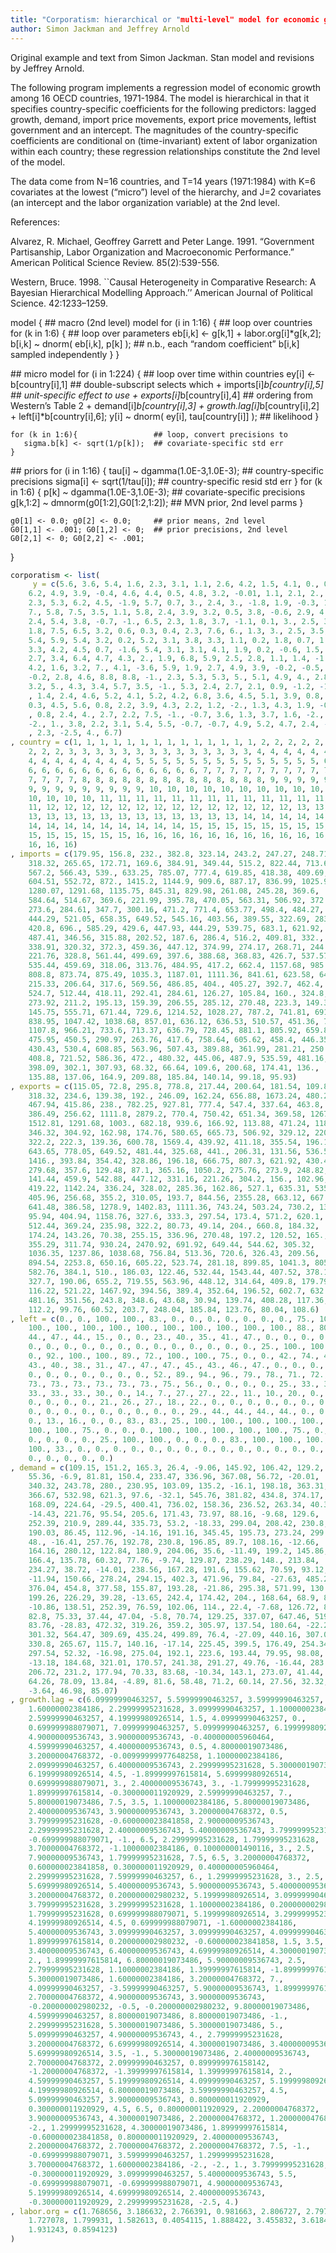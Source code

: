 ```yaml
---
title: "Corporatism: hierarchical or "multi-level" model for economic growth in 16 OECD countries"
author: Simon Jackman and Jeffrey Arnold
---
```


Original example and text from Simon Jackman. Stan model and revisions by Jeffrey Arnold.


The following program implements a regression model of economic growth among 16 OECD countries, 1971-1984.  The model is hierarchical in that it specifies country-specific coefficients for the following predictors: lagged growth, demand, import price movements, export price movements, leftist government and an intercept.  The magnitudes of the country-specific coefficients are conditional on (time-invariant) extent of labor organization within each country; these regression relationships constitute the 2nd level of the model.

The data come from N=16 countries, and T=14 years (1971:1984) with K=6 covariates at the lowest ("micro") level of the hierarchy, and J=2 covariates (an intercept and the labor organization variable) at the 2nd level.


References:

Alvarez, R. Michael, Geoffrey Garrett and Peter Lange. 1991. "Government Partisanship, Labor Organization and Macroeconomic Performance." American Political Science Review. 85(2):539-556.

Western, Bruce. 1998. ``Causal Heterogeneity in Comparative Research: A Bayesian Hierarchical Modelling Approach.'' American Journal of Political Science. 42:1233--1259.

model {
	## macro (2nd level) model
	for (i in 1:16) {             ## loop over countries
		for (k in 1:6) {            ## loop over parameters
			eb[i,k] <- g[k,1] + labor.org[i]*g[k,2];
			b[i,k] ~ dnorm( eb[i,k], p[k] );
			## n.b., each "random coefficient" b[i,k] sampled independently
		}
	}

  ## micro model
	for (i in 1:224) {       ## loop over time within countries
		ey[i] <-  b[country[i],1]         ## double-subscript selects which
	      + imports[i]*b[country[i],5]  ## unit-specific effect to use
        + exports[i]*b[country[i],4]  ## ordering from Western's Table 2
        + demand[i]*b[country[i],3]
        + growth.lag[i]*b[country[i],2]
        + left[i]*b[country[i],6];
		y[i] ~ dnorm( ey[i], tau[country[i]] );  ## likelihood
	}

	for (k in 1:6){                 ## loop, convert precisions to
	   sigma.b[k] <- sqrt(1/p[k]);  ## covariate-specific std err
	}

  ## priors
	for (i in 1:16) {
		tau[i] ~ dgamma(1.0E-3,1.0E-3);    ## country-specific precisions
		sigma[i] <- sqrt(1/tau[i]);        ## country-specific resid std err
	}
	for (k in 1:6) {
		p[k] ~  dgamma(1.0E-3,1.0E-3);     ## covariate-specific precisions
		g[k,1:2] ~ dmnorm(g0[1:2],G0[1:2,1:2]); ## MVN prior, 2nd level parms
	}


	g0[1] <- 0.0; g0[2] <- 0.0;     ## prior means, 2nd level
	G0[1,1] <- .001; G0[1,2] <- 0;  ## prior precisions, 2nd level
	G0[2,1] <- 0; G0[2,2] <- .001;

}

```r
corporatism <- list(
     y = c(5.6, 3.6, 5.4, 1.6, 2.3, 3.1, 1.1, 2.6, 4.2, 1.5, 4.1, 0., 0.7, 7.1, 5.1,
	6.2, 4.9, 3.9, -0.4, 4.6, 4.4, 0.5, 4.8, 3.2, -0.01, 1.1, 2.1, 2.,
	2.3, 5.3, 6.2, 4.5, -1.9, 5.7, 0.7, 3., 2.4, 3., -1.8, 1.9, -0.3, 1.7,
	7., 5.8, 7.5, 3.5, 1.1, 5.8, 2.4, 3.9, 3.2, 0.5, 3.8, -0.6, 2.9, 4.8,
	2.4, 5.4, 3.8, -0.7, -1., 6.5, 2.3, 1.8, 3.7, -1.1, 0.1, 3., 2.5, 3.5,
	1.8, 7.5, 6.5, 3.2, 0.6, 0.3, 0.4, 2.3, 7.6, 6., 1.3, 3., 2.5, 3.5,
	5.4, 5.9, 5.4, 3.2, 0.2, 5.2, 3.1, 3.8, 3.3, 1.1, 0.2, 1.8, 0.7, 1.5,
	3.3, 4.2, 4.5, 0.7, -1.6, 5.4, 3.1, 3.1, 4.1, 1.9, 0.2, -0.6, 1.5,
	2.7, 3.4, 6.4, 4.7, 4.3, 2., 1.9, 6.8, 5.9, 2.5, 2.8, 1.1, 1.4, -1.9,
	4.2, 1.6, 3.2, 7., 4.1, -3.6, 5.9, 1.9, 2.7, 4.9, 3.9, -0.2, -0.5,
	-0.2, 2.8, 4.6, 8.8, 8.8, -1., 2.3, 5.3, 5.3, 5., 5.1, 4.9, 4., 2.8,
	3.2, 5., 4.3, 3.4, 5.7, 3.5, -1., 5.3, 2.4, 2.7, 2.1, 0.9, -1.2, -1.4
	, 1.4, 2.4, 4.6, 5.2, 4.1, 5.2, 4.2, 6.8, 3.6, 4.5, 5.1, 3.9, 0.8,
	0.3, 4.5, 5.6, 0.8, 2.2, 3.9, 4.3, 2.2, 1.2, -2., 1.3, 4.3, 1.9, -0.6
	, 0.8, 2.4, 4., 2.7, 2.2, 7.5, -1., -0.7, 3.6, 1.3, 3.7, 1.6, -2.,
	-2., 1., 3.8, 2.2, 3.1, 5.4, 5.5, -0.7, -0.7, 4.9, 5.2, 4.7, 2.4, -0.3
	, 2.3, -2.5, 4., 6.7)
, country = c(1, 1, 1, 1, 1, 1, 1, 1, 1, 1, 1, 1, 1, 1, 2, 2, 2, 2, 2, 2, 2, 2, 2, 2, 
	2, 2, 2, 3, 3, 3, 3, 3, 3, 3, 3, 3, 3, 3, 3, 3, 3, 4, 4, 4, 4, 4, 4,
	4, 4, 4, 4, 4, 4, 4, 4, 5, 5, 5, 5, 5, 5, 5, 5, 5, 5, 5, 5, 5, 5, 6,
	6, 6, 6, 6, 6, 6, 6, 6, 6, 6, 6, 6, 6, 7, 7, 7, 7, 7, 7, 7, 7, 7, 7,
	7, 7, 7, 7, 8, 8, 8, 8, 8, 8, 8, 8, 8, 8, 8, 8, 8, 8, 9, 9, 9, 9, 9,
	9, 9, 9, 9, 9, 9, 9, 9, 9, 10, 10, 10, 10, 10, 10, 10, 10, 10, 10,
	10, 10, 10, 10, 11, 11, 11, 11, 11, 11, 11, 11, 11, 11, 11, 11, 11,
	11, 12, 12, 12, 12, 12, 12, 12, 12, 12, 12, 12, 12, 12, 12, 13, 13,
	13, 13, 13, 13, 13, 13, 13, 13, 13, 13, 13, 13, 14, 14, 14, 14, 14,
	14, 14, 14, 14, 14, 14, 14, 14, 14, 15, 15, 15, 15, 15, 15, 15, 15,
	15, 15, 15, 15, 15, 15, 16, 16, 16, 16, 16, 16, 16, 16, 16, 16, 16,
	16, 16, 16)
, imports = c(179.95, 156.8, 232., 382.8, 323.14, 243.2, 247.27, 248.71, 300.05, 364.32,
	318.32, 265.65, 172.71, 169.6, 384.91, 349.44, 515.2, 822.44, 713.69,
	567.2, 566.43, 539., 633.25, 785.07, 777.4, 619.85, 418.38, 409.69,
	604.51, 552.72, 872., 1415.2, 1144.9, 909.6, 887.17, 836.99, 1025.95,
	1280.07, 1291.68, 1135.75, 845.31, 829.98, 261.08, 245.28, 369.6,
	584.64, 514.67, 369.6, 221.99, 395.78, 470.05, 563.31, 506.92, 372.68,
	273.6, 284.61, 347.7, 300.16, 471.2, 771.4, 653.77, 498.4, 484.27,
	444.29, 521.05, 658.35, 649.52, 545.16, 403.56, 389.55, 322.69, 283.36,
	420.8, 696., 585.29, 429.6, 447.93, 444.29, 539.75, 683.1, 621.92,
	487.41, 346.56, 315.88, 202.52, 187.6, 286.4, 516.2, 409.81, 332.,
	338.91, 320.32, 372.3, 459.36, 447.12, 374.99, 274.17, 268.71, 244.,
	221.76, 328.8, 561.44, 499.69, 397.6, 388.68, 368.83, 426.7, 537.57,
	535.44, 459.69, 318.06, 313.76, 484.95, 417.2, 662.4, 1157.68, 985.47,
	808.8, 873.74, 875.49, 1035.3, 1187.01, 1111.36, 841.61, 623.58, 645.01,
	215.33, 206.64, 317.6, 569.56, 486.85, 404., 405.27, 392.7, 462.4,
	524.7, 512.44, 418.11, 292.41, 284.61, 126.27, 105.84, 160., 324.8,
	273.92, 211.2, 195.13, 159.39, 206.55, 285.12, 270.48, 223.3, 149.34,
	145.75, 555.71, 671.44, 729.6, 1214.52, 1028.27, 787.2, 741.81, 691.46,
	838.95, 1047.42, 1038.68, 857.01, 636.12, 636.53, 510.57, 451.36, 701.6,
	1107.8, 966.21, 733.6, 713.37, 636.79, 728.45, 881.1, 805.92, 659.89,
	475.95, 450.5, 290.97, 263.76, 417.6, 758.64, 605.62, 458.4, 446.35,
	430.43, 530.4, 608.85, 563.96, 507.43, 389.88, 361.99, 281.21, 250.32,
	408.8, 721.52, 586.36, 472., 480.32, 445.06, 487.9, 535.59, 481.16,
	398.09, 302.1, 307.93, 68.32, 66.64, 109.6, 200.68, 174.41, 136.,
	135.88, 137.06, 164.9, 209.88, 185.84, 140.14, 99.18, 95.93)
, exports = c(115.05, 72.8, 295.8, 778.8, 217.44, 200.64, 181.54, 109.82, 370.65, 430.56,
	318.32, 234.6, 139.38, 192., 246.09, 162.24, 656.88, 1673.24, 480.24,
	467.94, 415.86, 238., 782.25, 927.81, 777.4, 547.4, 337.64, 463.8,
	386.49, 256.62, 1111.8, 2879.2, 770.4, 750.42, 651.34, 369.58, 1267.35,
	1512.81, 1291.68, 1003., 682.18, 939.6, 166.92, 113.88, 471.24, 1189.44,
	346.32, 304.92, 162.98, 174.76, 580.65, 665.73, 506.92, 329.12, 220.8,
	322.2, 222.3, 139.36, 600.78, 1569.4, 439.92, 411.18, 355.54, 196.18,
	643.65, 778.05, 649.52, 481.44, 325.68, 441., 206.31, 131.56, 536.52,
	1416., 393.84, 354.42, 328.86, 196.18, 666.75, 807.3, 621.92, 430.44,
	279.68, 357.6, 129.48, 87.1, 365.16, 1050.2, 275.76, 273.9, 248.82,
	141.44, 459.9, 542.88, 447.12, 331.16, 221.26, 304.2, 156., 102.96,
	419.22, 1142.24, 336.24, 328.02, 285.36, 162.86, 527.1, 635.31, 535.44,
	405.96, 256.68, 355.2, 310.05, 193.7, 844.56, 2355.28, 663.12, 667.26,
	641.48, 386.58, 1278.9, 1402.83, 1111.36, 743.24, 503.24, 730.2, 137.67,
	95.94, 404.94, 1158.76, 327.6, 333.3, 297.54, 173.4, 571.2, 620.1,
	512.44, 369.24, 235.98, 322.2, 80.73, 49.14, 204., 660.8, 184.32,
	174.24, 143.26, 70.38, 255.15, 336.96, 270.48, 197.2, 120.52, 165.,
	355.29, 311.74, 930.24, 2470.92, 691.92, 649.44, 544.62, 305.32,
	1036.35, 1237.86, 1038.68, 756.84, 513.36, 720.6, 326.43, 209.56,
	894.54, 2253.8, 650.16, 605.22, 523.74, 281.18, 899.85, 1041.3, 805.92,
	582.76, 384.1, 510., 186.03, 122.46, 532.44, 1543.44, 407.52, 378.18,
	327.7, 190.06, 655.2, 719.55, 563.96, 448.12, 314.64, 409.8, 179.79,
	116.22, 521.22, 1467.92, 394.56, 389.4, 352.64, 196.52, 602.7, 632.97,
	481.16, 351.56, 243.8, 348.6, 43.68, 30.94, 139.74, 408.28, 117.36,
	112.2, 99.76, 60.52, 203.7, 248.04, 185.84, 123.76, 80.04, 108.6)
, left = c(0., 0., 100., 100., 83., 0., 0., 0., 0., 0., 0., 0., 75., 100., 100., 100.,
	100., 100., 100., 100., 100., 100., 100., 100., 100., 100., 88., 80.,
	44., 47., 44., 15., 0., 0., 23., 40., 35., 41., 47., 0., 0., 0., 0.,
	0., 0., 0., 0., 0., 0., 0., 0., 0., 0., 0., 0., 0., 25., 100., 100.,
	0., 92., 100., 100., 89., 72., 100., 100., 75., 0., 0., 42., 74., 43.,
	43., 40., 38., 31., 47., 47., 47., 45., 43., 46., 47., 0., 0., 0.,
	0., 0., 0., 0., 0., 0., 0., 52., 89., 94., 96., 79., 78., 71., 72.,
	73., 73., 73., 73., 73., 73., 75., 56., 0., 0., 0., 0., 25., 33., 33.,
	33., 33., 33., 30., 0., 14., 7., 27., 27., 22., 11., 10., 20., 0.,
	0., 0., 0., 0., 21., 26., 27., 18., 22., 0., 0., 0., 0., 0., 0., 0.,
	0., 0., 0., 0., 0., 0., 0., 0., 0., 29., 44., 44., 44., 44., 0., 0.,
	0., 13., 16., 0., 0., 83., 83., 25., 100., 100., 100., 100., 100.,
	100., 100., 75., 0., 0., 0., 100., 100., 100., 100., 100., 75., 0.,
	0., 0., 0., 0., 25., 100., 100., 0., 0., 0., 83., 100., 100., 100.,
	100., 33., 0., 0., 0., 0., 0., 0., 0., 0., 0., 0., 0., 0., 0., 0.,
	0., 0., 0., 0., 0.)
, demand = c(109.15, 151.2, 165.3, 26.4, -9.06, 145.92, 106.42, 129.2, 109.43, 47.84,
	55.36, -6.9, 81.81, 150.4, 233.47, 336.96, 367.08, 56.72, -20.01,
	340.32, 243.78, 280., 230.95, 103.09, 135.2, -16.1, 198.18, 363.31,
	366.67, 532.98, 621.3, 97.6, -32.1, 545.76, 381.82, 434.8, 374.17,
	168.09, 224.64, -29.5, 400.41, 736.02, 158.36, 236.52, 263.34, 40.32,
	-14.43, 221.76, 95.54, 205.6, 171.43, 73.97, 88.16, -9.68, 129.6,
	252.39, 210.9, 289.44, 335.73, 53.2, -18.33, 299.04, 208.42, 230.8,
	190.03, 86.45, 112.96, -14.16, 191.16, 345.45, 195.73, 273.24, 299.82,
	48., -16.41, 257.76, 192.78, 230.8, 196.85, 89.7, 108.16, -12.66,
	164.16, 280.12, 122.84, 180.9, 204.06, 35.6, -11.49, 199.2, 145.86,
	166.4, 135.78, 60.32, 77.76, -9.74, 129.87, 238.29, 148., 213.84,
	234.27, 38.72, -14.01, 238.56, 167.28, 191.6, 155.62, 70.59, 93.12,
	-11.94, 150.66, 278.24, 294.15, 402.3, 471.96, 79.84, -27.63, 485.28,
	376.04, 454.8, 377.58, 155.87, 193.28, -21.86, 295.38, 571.99, 130.61,
	199.26, 226.29, 39.28, -13.65, 242.4, 174.42, 204., 168.64, 68.9, 89.12,
	-10.86, 138.51, 252.39, 76.59, 102.06, 114., 22.4, -7.68, 126.72, 83.98,
	82.8, 75.33, 37.44, 47.04, -5.8, 70.74, 129.25, 337.07, 647.46, 519.84,
	83.76, -28.83, 472.32, 319.26, 359.2, 305.97, 137.54, 180.64, -22.26,
	301.32, 564.47, 309.69, 435.24, 499.89, 76.4, -27.09, 440.16, 307.02,
	330.8, 265.67, 115.7, 140.16, -17.14, 225.45, 399.5, 176.49, 254.34,
	297.54, 52.32, -16.98, 275.04, 192.1, 223.6, 193.44, 79.95, 98.08,
	-13.18, 184.68, 321.01, 170.57, 241.38, 291.27, 49.76, -16.44, 283.2,
	206.72, 231.2, 177.94, 70.33, 83.68, -10.34, 143.1, 273.07, 41.44,
	64.26, 78.09, 13.84, -4.89, 81.6, 58.48, 71.2, 60.14, 27.56, 32.32,
	-3.64, 46.98, 85.07)
, growth.lag = c(6.09999990463257, 5.59999990463257, 3.59999990463257, 5.40000009536743,
	1.60000002384186, 2.29999995231628, 3.09999990463257, 1.10000002384186,
	2.59999990463257, 4.19999980926514, 1.5, 4.09999990463257, 0.,
	0.699999988079071, 7.09999990463257, 5.09999990463257, 6.19999980926514,
	4.90000009536743, 3.90000009536743, -0.400000005960464,
	4.59999990463257, 4.40000009536743, 0.5, 4.80000019073486,
	3.20000004768372, -0.00999999977648258, 1.10000002384186,
	2.09999990463257, 6.40000009536743, 2.29999995231628, 5.30000019073486,
	6.19999980926514, 4.5, -1.89999997615814, 5.69999980926514,
	0.699999988079071, 3., 2.40000009536743, 3., -1.79999995231628,
	1.89999997615814, -0.300000011920929, 2.59999990463257, 7.,
	5.80000019073486, 7.5, 3.5, 1.10000002384186, 5.80000019073486,
	2.40000009536743, 3.90000009536743, 3.20000004768372, 0.5,
	3.79999995231628, -0.600000023841858, 2.90000009536743,
	2.29999995231628, 2.40000009536743, 5.40000009536743, 3.79999995231628,
	-0.699999988079071, -1., 6.5, 2.29999995231628, 1.79999995231628,
	3.70000004768372, -1.10000002384186, 0.100000001490116, 3., 2.5,
	7.90000009536743, 1.79999995231628, 7.5, 6.5, 3.20000004768372,
	0.600000023841858, 0.300000011920929, 0.400000005960464,
	2.29999995231628, 7.59999990463257, 6., 1.29999995231628, 3., 2.5,
	5.69999980926514, 5.40000009536743, 5.90000009536743, 5.40000009536743,
	3.20000004768372, 0.200000002980232, 5.19999980926514, 3.09999990463257,
	3.79999995231628, 3.29999995231628, 1.10000002384186, 0.200000002980232,
	1.79999995231628, 0.699999988079071, 5.19999980926514, 3.29999995231628,
	4.19999980926514, 4.5, 0.699999988079071, -1.60000002384186,
	5.40000009536743, 3.09999990463257, 3.09999990463257, 4.09999990463257,
	1.89999997615814, 0.200000002980232, -0.600000023841858, 1.5, 3.5,
	3.40000009536743, 6.40000009536743, 4.69999980926514, 4.30000019073486,
	2., 1.89999997615814, 6.80000019073486, 5.90000009536743, 2.5,
	2.79999995231628, 1.10000002384186, 1.39999997615814, -1.89999997615814,
	5.30000019073486, 1.60000002384186, 3.20000004768372, 7.,
	4.09999990463257, -3.59999990463257, 5.90000009536743, 1.89999997615814,
	2.70000004768372, 4.90000009536743, 3.90000009536743,
	-0.200000002980232, -0.5, -0.200000002980232, 9.80000019073486,
	4.59999990463257, 8.80000019073486, 8.80000019073486, -1.,
	2.29999995231628, 5.30000019073486, 5.30000019073486, 5.,
	5.09999990463257, 4.90000009536743, 4., 2.79999995231628,
	3.20000004768372, 6.69999980926514, 4.30000019073486, 3.40000009536743,
	5.69999980926514, 3.5, -1., 5.30000019073486, 2.40000009536743,
	2.70000004768372, 2.09999990463257, 0.899999976158142,
	-1.20000004768372, -1.39999997615814, 1.39999997615814, 2.,
	4.59999990463257, 5.19999980926514, 4.09999990463257, 5.19999980926514,
	4.19999980926514, 6.80000019073486, 3.59999990463257, 4.5,
	5.09999990463257, 3.90000009536743, 0.800000011920929,
	0.300000011920929, 4.5, 6.5, 0.800000011920929, 2.20000004768372,
	3.90000009536743, 4.30000019073486, 2.20000004768372, 1.20000004768372,
	-2., 1.29999995231628, 4.30000019073486, 1.89999997615814,
	-0.600000023841858, 0.800000011920929, 2.40000009536743,
	2.20000004768372, 2.70000004768372, 2.20000004768372, 7.5, -1.,
	-0.699999988079071, 3.59999990463257, 1.29999995231628,
	3.70000004768372, 1.60000002384186, -2., -2., 1., 3.79999995231628,
	-0.300000011920929, 3.09999990463257, 5.40000009536743, 5.5,
	-0.699999988079071, -0.699999988079071, 4.90000009536743,
	5.19999980926514, 4.69999980926514, 2.40000009536743,
	-0.300000011920929, 2.29999995231628, -2.5, 4.)
, labor.org = c(1.768656, 3.186632, 2.766391, 0.981663, 2.806727, 2.797666, 0.8112574,
	1.727078, 1.799931, 1.582613, 0.4054115, 1.888422, 3.455832, 3.618419,
	1.931243, 0.8594123)
)
```

